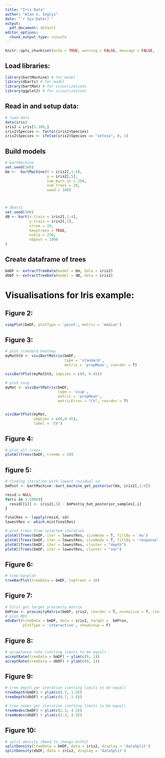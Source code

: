 ```yaml
---
title: "Iris Data"
author: "Alan n. Inglis"
date: "`r Sys.Date()`"
output:
  pdf_document: default
editor_options:
  chunk_output_type: console
---
```



```r
knitr::opts_chunk$set(echo = TRUE, warning = FALSE, message = FALSE,  fig.width = 9, fig.height = 7, fig.align = "center", fig.path = "irisFigs/", fig.show='hold')
```

## Load libraries:

```r
library(bartMachine) # for model
library(dbarts) # for model
library(bartMan) # for visualizations
library(ggplot2) # for visualizations
```

## Read in and setup data:

```r
# load data
data(iris)
iris2 = iris[1:100,]
iris2$Species <- factor(iris2$Species)
iris2$Species <- ifelse(iris2$Species == "setosa", 0, 1)
```

## Build models

```r
# bartMachine
set.seed(100)
bm <-  bartMachine(X = iris2[,1:4],
                   y = iris2[,5],
                   num_burn_in = 250, 
                   num_trees = 20,
                   seed = 100)



# dbarts
set.seed(100)
dB <- bart(x.train = iris2[,1:4],
           y.train = iris2[,5],
           ntree = 20,
           keeptrees = TRUE,
           nskip = 250,
           ndpost = 1000
)

```

## Create dataframe of trees

```r
bmDF <- extractTreeData(model = bm, data = iris2)
dbDF <- extractTreeData(model = dB, data = iris2)
```

# Visualisations for Iris example:

## Figure 2:
```r
vimpPlot(bmDF, plotType = 'point', metric = 'median')
```

## Figure 3:
```r

# plot standard heatmap
myMatStd <- viviBartMatrix(bmDF,
                           type = 'standard',
                           metric = 'propMean', reorder = T)

viviBartPlot(myMatStd, impLims = c(0, 0.45))

# plot vsup
myMat <- viviBartMatrix(bmDF,
                        type = 'vsup',
                        metric = 'propMean',
                        metricError = "CV", reorder = T) 


viviBartPlot(myMat,
             impLims = c(0,0.45),
             label = 'CV')
```

## Figure 4:
```r
# plot all trees
plotAllTrees(bmDF, treeNo = 20)
```


## figure 5:
```r

# finding iteration with lowest residual sd
bmPost <- bartMachine::bart_machine_get_posterior(bm, iris2[,1:4])

resid = NULL
for(i in 1:1000){
  resid[[i]] <- iris2[,5] - bmPost$y_hat_posterior_samples[,i]
}

finalRes <- lapply(resid, sd)
lowestRes <- which.min(finalRes)

# plot trees from selected iteration
plotAllTrees(bmDF, iter = lowestRes, sizeNode = T, fillBy = 'mu')
plotAllTrees(bmDF, iter = lowestRes, sizeNode = T, fillBy = 'response')
plotAllTrees(bmDF, iter = lowestRes, cluster = "depth")
plotAllTrees(bmDF, iter = lowestRes, cluster = "var")

```

## Figure 6:
```r
# tree barplot
treeBarPlot(treeData = bmDF, topTrees = 10)
```


## Figure 7:
```r
# first get target proximity matrix
bmProx <- proximityMatrix(bmDF, iris2, reorder = T, normalize = T, iter = 736)
# plot MDS
mdsBart(treeData = bmDF, data = iris2, target =  bmProx,
        plotType = 'interactive', showGroup = F)
```

## Figure 8:
```r
# acceptance rate (setting limits to be equal)
acceptRate(treeData = bmDF) + ylim(c(0, 1))
acceptRate(treeData = dbDF) + ylim(c(0, 1))
```

## Figure 9:
```r
# tree depth per iteration (setting limits to be equal)
treeDepth(bmDF) + ylim(c(0.7, 1.6))
treeDepth(dbDF) + ylim(c(0.7, 1.6))

# tree nodes per iteration (setting limits to be equal)
treeNodes(bmDF) + ylim(c(2.3, 4.3))
treeNodes(dbDF) + ylim(c(2.3, 4.3))
```

## Figure 10:
```r
# split density (Need to change both2)
splitDensity(treeData = bmDF, data = iris2, display = 'dataSplit')
splitDensity(dbDF, data = iris2, display = 'dataSplit')
```






